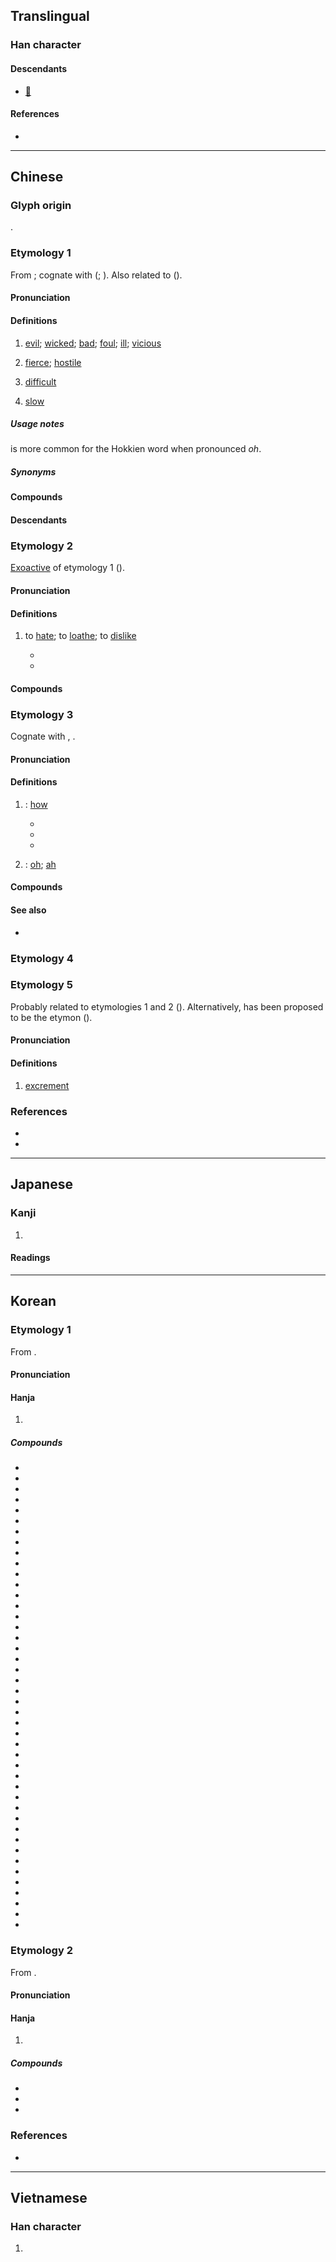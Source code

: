 {{also|悪|恶|亞|噩}}
{{character info}}
==Translingual==
{{Han simplified forms|惡|悪|恶}}

===Han character===
{{Han char|rn=61|rad=心|as=08|sn=12|four=10331|canj=MMP|ids=⿱亞心}}

====Descendants====
* [[𛀅]]

====References====
* {{Han ref|kx=0391.250|dkj=10824|dj=0724.070|hdz=42307.120|uh=60E1|ud=24801|bh=B463|bd=46179}}

----

==Chinese==

===Glyph origin===
{{Han etym}}
{{Han compound|亞|心|ls=psc|c1=p|c2=s|t2=heart}}.

===Etymology 1===
{{zh-forms|s=恶|alt=僫,悪,𢛫,𢝏,䜑}}
From {{inh|zh|sit-pro|*ʔak||bad}}; cognate with {{cog|bo|ཨག་པོ||bad}} ({{zh-ref|Coblin, 1986}}; {{zh-ref|Schuessler, 2007}}). Also related to {{cog|th|ยาก|t=difficult}} ({{zh-ref|Schuessler, 2007}}).

====Pronunciation====
{{zh-pron
|m=è
|m-s=ngo2
|c=ok3
|c-t=
|g=
|h=pfs=ok
|j=ghah4
|mb=ŏ̤
|md=áuk
|mn=ok/ml,tp,tn,kh,tc,hc,lk,sx,yl,km,mg,sg:oh
|mn_note=ok - literary; oh - vernacular (“difficult; slow”, usually written as {{zh-l|僫}})
|mn-t=ag4/oh4
|mn-t_note=oh4 - "difficult"
|w=4oq
|x=
|mc=3
|oc=1,3
|cat=a
}}

====Definitions====
{{zh-hanzi}}

# [[evil]]; [[wicked]]; [[bad]]; [[foul]]; [[ill]]; [[vicious]]
#: {{zh-x|惡毒|malicious}}
#: {{zh-x|惡化|to deteriorate}}
#: {{zh-x|他 經常 作惡，這 回 終於 犯事 了。|He often does '''bad things''' and has finally been caught.}}
#: {{zh-ant|善}}
# {{lb|zh|Cantonese}} [[fierce]]; [[hostile]]
#: {{zh-x|佢 心情 唔 好 就 好 惡 㗎 喇。|When he's upset, he gets really '''hostile'''.|C}}
# {{lb|zh|Cantonese|Min Nan}} [[difficult]]
#: {{zh-x|呢{ni1} 單 嘢 好 惡 搞。|This is really '''hard''' to deal with.|C}}
# {{lb|zh|Taiwan Min Nan}} [[slow]]

=====Usage notes=====
{{lang|zh|僫}} is more common for the Hokkien word when pronounced ''oh''.

=====Synonyms=====
{{zh-dial|難}}

====Compounds====
{{zh-der|fold=1|惡心|惡霸|惡報|惡變|惡病質|惡臭|惡道|惡德|惡鬥|惡毒|惡感|惡狗|惡貫滿盈|惡鬼|惡棍|惡果|惡耗|惡狠狠|惡化|惡疾|惡蹟|惡口|惡辣|惡浪|惡劣|惡露:[[lochia]]|惡罵|惡夢|惡名|惡魔|惡唸|惡癖|惡氣|惡趣|惡人|惡煞|惡少|惡聲|惡聲惡氣|惡水|惡俗|惡徒|惡習|惡相|惡行|惡性|惡性循環|惡性腫瘤|惡兇兇|惡言|惡言惡語|惡意|惡因|惡語|惡語中傷|惡運|惡戰|惡仗|惡濁|惡阻|惡作劇|千刁萬惡|勸善戒惡|惡叉白賴|元惡大憝|作惡|惡衣蔬食|十惡|惡瘡|做好做惡|惡障|惡稔貫盈|乞留惡濫|剗惡除奸|惡勢力|惡識|嫉惡若仇|五濁惡世|助惡|惡詫|惡漢|惡黨|惡食|惡風|惡限|惡運當頭|惡逆|惡躁|惡訊|惡言潑語|惡補|惡衣糲食|惡緣惡業|惡稔罪盈|惡稔禍盈|惡眉惡眼|惡發|惡犬|惡法|惡歲|惡模惡樣|惡有惡報|惡曜|惡支殺|惡憐|惡性貧血|惡性競爭|惡性倒閉|惡客|惡子|惡婦|惡哏哏|惡名昭彰|惡兆|惡例|嚴惡|怒惡|惡惡實實|凶神惡煞|性惡說|怙惡不悛|忒惡|惡孽|剪惡除奸|惡衣菲食|惡月|勸善懲惡|十惡不赦|凶惡|差惡|大惡|惡地|惡衣惡食|惡言詈辭|惡寒|不惡而嚴|嫉惡如仇|嫉惡好善|不念舊惡|姑惡|好善嫉惡|中惡|惡積禍盈|彰善癉惡|元惡|同惡相求|同惡相助|惡業|同惡相濟|惡賴|嫉惡|作惡多端|同惡相救|勸善黜惡|元惡大奸|惡貫禍盈|刁惡|怙惡不改|三惡道|懲惡勸善|播惡遺臭|扶善懲惡|掩惡溢美|改惡向善|欺善怕惡|掩惡揚善|萬惡|止惡揚善|窮山惡水|狠惡|窮凶惡極|積惡餘殃|積惡|懲惡獎善|掩罪藏惡|禍稔惡盈|濟惡|是非善惡|癉惡彰善|無惡不作|疾惡若仇|疾惡如仇|疾惡好善|疾惡|禍盈惡稔|改惡從善|懷惡不悛|獰惡|犯惡|為惡不悛|抑惡揚善|改惡行善|溢惡|禍因惡積|窮凶極惡|旌善懲惡|醜惡|貧嘴惡舌|粗惡|自食惡果|罪惡貫盈|美惡|腐惡|辟惡除患|首惡|面惡心善|鬼怕惡人|罪惡感|隱惡揚善|罪惡如山|褒善貶惡|險惡|罪惡昭著|罪惡|罪惡深重|遠惡|賞善罰惡|邪惡|醜類惡物|釁惡|風塵惡俗|逢君之惡|辟惡|罪惡滔天|陰惡|除惡扶善|除惡務盡|除惡務本|討惡剪暴|長惡不悛|長君之惡|罪大惡極|菲衣惡食|遏惡揚善|薄惡|面善心惡|賣惡|諱惡不悛|褒賢遏惡|粗衣惡食|苦思惡想|舊惡|惡評|善惡}}

====Descendants====
{{CJKV||s=悪|あく|악|ác}}

===Etymology 2===
{{zh-forms|s=恶|alt=僫,悪,𢛫,𢝏,䜑}}
[[exoactive|Exoactive]] of etymology 1 ({{zh-ref|Schuessler, 2007}}).

====Pronunciation====
{{zh-pron
|m=wù
|c=wu3
|h=pfs=vu
|mn=xm,qz,jj,tw:òⁿ/zz:ò͘
|mna=Taiwanese-The_Vowel_onn.ogg
|mn-t=u3
|w=2u
|dial=n
|mc=2
|oc=2,2
|cat=v
}}

====Definitions====
{{zh-hanzi}}

# to [[hate]]; to [[loathe]]; to [[dislike]]
#: {{zh-x|厭惡{wù}|to loathe}}
#* {{zh-x|死 亦 我 所 惡{wù}，所 惡{wù} 有 甚 於 死 者，故 患 有 所 不 辟{bì} 也。|I '''dislike''' death indeed, but there is that which I '''dislike''' more than death, and therefore there are occasions when I will not avoid danger.|ref=Mencius-L}}
#* {{zh-x|好{hào} 賢 如《^緇 ^衣》，'''惡'''{wù} 惡{è} 如《^巷 ^伯》。|Love the good (persons) like how the poet of ''Black Robes'' loves her lover, and '''loathe''' the wicked like the poet who wrote ''Xiang Bo''.|ref=Liji}}

====Compounds====
{{zh-der|fold=1|惡濕居下|交惡|善善惡惡|愛遠惡近|好善惡惡|惡醉強酒|惡紫奪朱|惡直醜正|惡惡從短|惡惡|厭惡|好生惡殺|惡嫌|嫌好道惡|好諛惡直|好惡|可惡|好逸惡勞|痛惡|憎惡|深惡痛嫉|深惡痛絕|畏影惡跡|戀生惡死|欣生惡死|羞惡|貪生惡死}}

===Etymology 3===
{{zh-forms|s=恶|alt=僫,悪,𢛫,𢝏,䜑}}
Cognate with {{och-l|安|where; how}}, {{och-l|焉|where; how|id=3}}.

====Pronunciation====
{{zh-pron
|m=wū
|c=wu1
|mn-t=u1
|dial=n
|mc=1
|oc=n,1
|cat=intj
}}

====Definitions====
{{zh-hanzi}}

# {{zh-o}} {{n-g|An interrogative pronoun}}: [[how]]
#* {{zh-x|君子 去 仁，惡{wū} 乎 成名？|If a superior man abandon virtue, '''how''' can he fulfil the requirements of that name?|ref=Analects}}
#* {{zh-x|自 我 觀 之，仁義 之 端，是非 之 塗，樊然 殽{yáo}亂，吾 惡{wū} 能 知 其 辯？|As I look at the matter, the first principles of benevolence and righteousness and the paths of approval and disapproval are inextricably mixed and confused together - '''how''' is it possible that I should know how to discriminate among them?|ref=Zhuangzi}}
#* {{zh-x|先生 飲 一 斗 而 醉，惡{wū} 能 飲 一 石{dàn} 哉？|You, sir, become drunk after drinking just one ''dou''; '''how''' can you drink one ''dan''?|ref=Shiji}}
# {{zh-o}} {{n-g|Interjection used to express surprise}}: [[oh]]; [[ah]]

====Compounds====
{{zh-der|fold=1|喑惡叱吒|惡有|惡乎}}

====See also====
* {{zh-l|烏}}

===Etymology 4===
{{zh-see|噁}}

===Etymology 5===
{{zh-forms|s=恶|alt=污,屙,涴}}
Probably related to etymologies 1 and 2 ({{zh-ref|Xiang, 2019}}). Alternatively, {{ltc-l|涴|to soil; to stain}} has been proposed to be the etymon ({{zh-ref|Cao, 2008}}).

====Pronunciation====
{{zh-pron
|w=2u
|dial=n
|cat=n
}}

====Definitions====
{{zh-hanzi}}

# {{lb|zh|Wu}} [[excrement]]

===References===
* {{R:yue:Hanzi}}
* {{R:twedu|A01382}}

{{zh-cat|Intermediate}}

----

==Japanese==
{{ja-kanji forms|悪|惡}}

===Kanji===
{{ja-kanji|grade=|rs=心08|shin=悪}}

# {{rfdef|ja|sort=心08}}

====Readings====
{{ja-readings
|goon=あく, う
|kanon=あく, お
|kun=わる-い
}}

----

==Korean==

===Etymology 1===
From {{der|ko|ltc|sort=악|-}} {{ltc-l|惡|id=3}}.
{{hanja-ety
|dk={{okm-l|ᅙᅡᆨ〮|qák|link=no}}
|m={{okm-l|악〮|ák}}
|mh={{okm-l|[[모디다|모〯딜]]|mwǒtìl}}
|ml=雜語#하31A
}}
====Pronunciation====
{{ko-hanja-pron|악}}

====Hanja====
{{ko-hanja-search}}
{{ko-hanja|악하다|악할|악}}

# {{hanja form of|악|[[evil]]; [[wickedness]]|noun}}

=====Compounds=====
{{der-top3|Compounds}}
* {{ko-l|간악|奸惡}}
* {{ko-l|강악|強惡}}
* {{ko-l|괴악|怪惡}}
* {{ko-l|극악|極惡}}
* {{ko-l|선악|善惡}}
* {{ko-l|악감|惡感}}
* {{ko-l|악과|惡果}}
* {{ko-l|악귀|惡鬼}}
* {{ko-l|악기|惡氣}}
* {{ko-l|악녀|惡女}}
* {{ko-l|악담|惡談}}
* {{ko-l|악당|惡黨}}
* {{ko-l|악덕|惡德}}
* {{ko-l|악령|惡靈}}
* {{ko-l|악마|惡魔}}
* {{ko-l|악몽|惡夢}}
* {{ko-l|악법|惡法}}
* {{ko-l|악설|惡舌/惡說}}
* {{ko-l|악성|惡性}}
* {{ko-l|악성|惡聲}}
* {{ko-l|악습|惡習}}
* {{ko-l|악역|惡役}}
* {{ko-l|악용|惡用}}
* {{ko-l|악의|惡意}}
* {{ko-l|악인|惡人}}
* {{ko-l|악질|惡疾}}
* {{ko-l|악질|惡質}}
* {{ko-l|악취|惡臭}}
* {{ko-l|악투|惡投}}
* {{ko-l|악폐|惡弊}}
* {{ko-l|악풍|惡風}}
* {{ko-l|악화|惡化}}
* {{ko-l|열악|劣惡}}
* {{ko-l|잔악|殘惡}}
* {{ko-l|조악|粗惡}}
* {{ko-l|죄악|罪惡}}
* {{ko-l|참악|慘惡}}
* {{ko-l|최악|最惡}}
* {{ko-l|추악|醜惡}}
* {{ko-l|포악|暴惡}}
* {{ko-l|해악|害惡}}
* {{ko-l|행악|行惡}}
* {{ko-l|험악|險惡}}
* {{ko-l|흉악|凶惡}}
{{der-bottom}}

===Etymology 2===
From {{der|ko|ltc|sort=오|-}} {{ltc-l|惡|id=2}}. 
{{hanja-ety
|dk={{okm-l|ᅙᅩᆼ〮|qwó|link=no}}
|m3={{okm-l|오|wo}}<!--去聲-->
|m3h={{okm-l|[[아쳐ᄒᆞ다|아쳐]]|achye}}
}}
====Pronunciation====
{{ko-hanja-pron|오}}

====Hanja====
{{ko-hanja|미워하다|미워할|오}}

# {{hanja form of|오|to [[hate]]|affix}}

=====Compounds=====
{{der-top3|Compounds}}
* {{ko-l|오한|惡寒}}
* {{ko-l|증오|憎惡}}
* {{ko-l|혐오|嫌惡}}
{{der-bottom}}

===References===
* {{R:hanjadoc|3502}}

----

==Vietnamese==

===Han character===
{{vi-readings|reading=ác, ố|rs=心08}}

# {{rfdef|vi|sort=心08}}